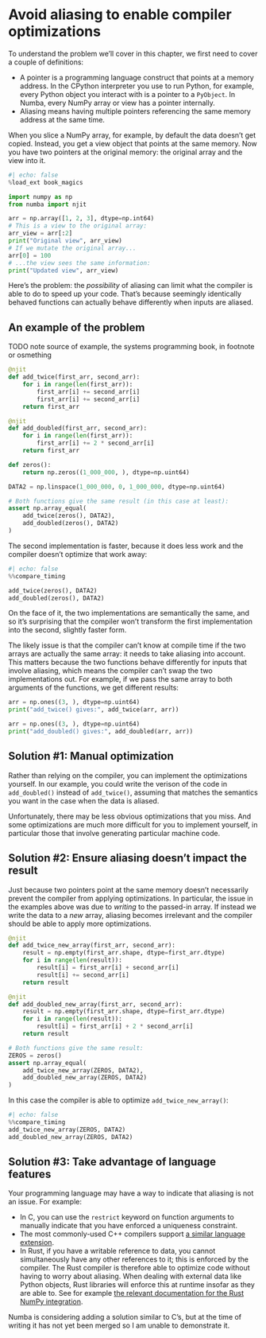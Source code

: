 # Avoid aliasing to enable compiler optimizations

To understand the problem we'll cover in this chapter, we first need to cover a couple of definitions:

* A pointer is a programming language construct that points at a memory address.
  In the CPython interpreter you use to run Python, for example, every Python object you interact with is a pointer to a `PyObject`.
  In Numba, every NumPy array or view has a pointer internally.
* Aliasing means having multiple pointers referencing the same memory address at the same time.

When you slice a NumPy array, for example, by default the data doesn't get copied.
Instead, you get a view object that points at the same memory.
Now you have two pointers at the original memory: the original array and the view into it.

```python
#| echo: false
%load_ext book_magics
```

```python
import numpy as np
from numba import njit

arr = np.array([1, 2, 3], dtype=np.int64)
# This is a view to the original array:
arr_view = arr[:2]
print("Original view", arr_view)
# If we mutate the original array...
arr[0] = 100
# ...the view sees the same information:
print("Updated view", arr_view)
```

Here's the problem: the _possibility_ of aliasing can limit what the compiler is able to do to speed up your code.
That's because seemingly identically behaved functions can actually behave differently when inputs are aliased.

## An example of the problem

TODO note source of example, the systems programming book, in footnote or osmething

```python
@njit
def add_twice(first_arr, second_arr):
    for i in range(len(first_arr)):
        first_arr[i] += second_arr[i]
        first_arr[i] += second_arr[i]
    return first_arr

@njit
def add_doubled(first_arr, second_arr):
    for i in range(len(first_arr)):
        first_arr[i] += 2 * second_arr[i]
    return first_arr

def zeros():
    return np.zeros((1_000_000, ), dtype=np.uint64)

DATA2 = np.linspace(1_000_000, 0, 1_000_000, dtype=np.uint64)

# Both functions give the same result (in this case at least):
assert np.array_equal(
    add_twice(zeros(), DATA2),
    add_doubled(zeros(), DATA2)
)
```

The second implementation is faster, because it does less work and the compiler doesn't optimize that work away:

```python
#| echo: false
%%compare_timing

add_twice(zeros(), DATA2)
add_doubled(zeros(), DATA2)
```

On the face of it, the two implementations are semantically the same, and so it's surprising that the compiler won't transform the first implementation into the second, slightly faster form.

The likely issue is that the compiler can't know at compile time if the two arrays are actually the same array: it needs to take aliasing into account.
This matters because the two functions behave differently for inputs that involve aliasing, which means the compiler can't swap the two implementations out.
For example, if we pass the same array to both arguments of the functions, we get different results:

```python
arr = np.ones((3, ), dtype=np.uint64)
print("add_twice() gives:", add_twice(arr, arr))

arr = np.ones((3, ), dtype=np.uint64)
print("add_doubled() gives:", add_doubled(arr, arr))
```

## Solution #1: Manual optimization

Rather than relying on the compiler, you can implement the optimizations yourself.
In our example, you could write the verison of the code in `add_doubled()` instead of `add_twice()`, assuming that matches the semantics you want in the case when the data is aliased.

Unfortunately, there may be less obvious optimizations that you miss.
And some optimizations are much more difficult for you to implement yourself, in particular those that involve generating particular machine code.

## Solution #2: Ensure aliasing doesn't impact the result

Just because two pointers point at the same memory doesn't necessarily prevent the compiler from applying optimizations.
In particular, the issue in the examples above was due to _writing_ to the passed-in array.
If instead we write the data to a _new_ array, aliasing becomes irrelevant and the compiler should be able to apply more optimizations.

```python
@njit
def add_twice_new_array(first_arr, second_arr):
    result = np.empty(first_arr.shape, dtype=first_arr.dtype)
    for i in range(len(result)):
        result[i] = first_arr[i] + second_arr[i]
        result[i] += second_arr[i]
    return result

@njit
def add_doubled_new_array(first_arr, second_arr):
    result = np.empty(first_arr.shape, dtype=first_arr.dtype)
    for i in range(len(result)):
        result[i] = first_arr[i] + 2 * second_arr[i]
    return result

# Both functions give the same result:
ZEROS = zeros()
assert np.array_equal(
    add_twice_new_array(ZEROS, DATA2),
    add_doubled_new_array(ZEROS, DATA2)
)
```

In this case the compiler is able to optimize `add_twice_new_array()`:

```python
#| echo: false
%%compare_timing
add_twice_new_array(ZEROS, DATA2)
add_doubled_new_array(ZEROS, DATA2)
```

## Solution #3: Take advantage of language features

Your programming language may have a way to indicate that aliasing is not an issue.
For example:

* In C, you can use the `restrict` keyword on function arguments to manually indicate that you have enforced a uniqueness constraint.
* The most commonly-used C++ compilers support [a similar language extension](https://en.wikipedia.org/wiki/Restrict#Support_by_C++_compilers).
* In Rust, if you have a writable reference to data, you cannot simultaneously have any other references to it; this is enforced by the compiler.
  The Rust compiler is therefore able to optimize code without having to worry about aliasing.
  When dealing with external data like Python objects, Rust libraries will enforce this at runtime insofar as they are able to.
  See for example [the relevant documentation for the Rust NumPy integration](https://docs.rs/numpy/latest/numpy/borrow/index.html).

Numba is considering adding a solution similar to C's, but at the time of writing it has not yet been merged so I am unable to demonstrate it.
